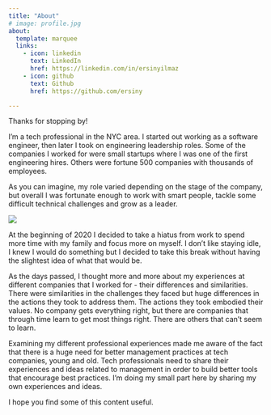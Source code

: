 ```yaml
---
title: "About"
# image: profile.jpg
about:
  template: marquee
  links:
    - icon: linkedin
      text: LinkedIn
      href: https://linkedin.com/in/ersinyilmaz
    - icon: github
      text: Github
      href: https://github.com/ersiny

---
```


Thanks for stopping by!

I'm a tech professional in the NYC area. I started out working as a software engineer, then later I took on engineering leadership roles. Some of the companies I worked for were small startups where I was one of the first engineering hires. Others were fortune 500 companies with thousands of employees.

As you can imagine, my role varied depending on the stage of the company, but overall I was fortunate enough to work with smart people, tackle some difficult technical challenges and grow as a leader.

![](images/path.jpeg)

At the beginning of 2020 I decided to take a hiatus from work to spend more time with my family and focus more on myself. I don't like staying idle, I knew I would do something but I decided to take this break without having the slightest idea of what that would be.


As the days passed, I thought more and more about my experiences at different companies that I worked for - their differences and similarities. There were similarities in the challenges they faced but huge  differences in the actions they took to address them. The actions they took embodied their values. No company gets everything right, but there are companies that through time learn to get most things right. There are others that can't seem to learn.


Examining my different professional experiences made me aware of the fact that there is a huge need for better management practices at tech companies, young and old. Tech professionals need to share their experiences and ideas related to management in order to build better tools that encourage best practices. I'm doing my small part here by sharing my own experiences and ideas.

I hope you find some of this content useful.